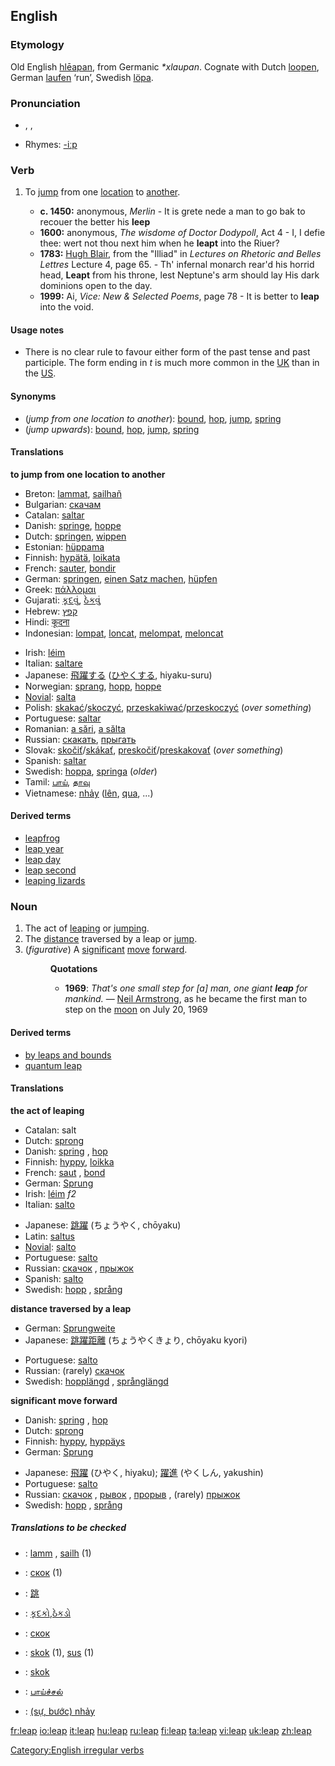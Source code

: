 ==English==

===Etymology===
Old English [[hleapan|hlēapan]], from Germanic ''*xlaupan''.  Cognate with Dutch [[loopen]], German [[laufen]] ‘run’, Swedish [[löpa]].

===Pronunciation===
* {{AHD|lēp}}, {{IPA|/liːp/}}, {{SAMPA|/li:p/}}
*Rhymes: [[Rhymes:English:-iːp|-iːp]]

===Verb===
[[Category:English irregular verbs]]
{{en-verb|leaps|leaping|'''[[leaped]]''' or '''[[leapt]]'''}}

# {{intransitive}} To [[jump]] from one [[location]] to [[another]].
#* '''c. 1450:''' anonymous, ''Merlin'' - It is grete nede a man to go bak to recouer the better his '''leep'''
#* '''1600:''' anonymous, ''The wisdome of Doctor Dodypoll'', Act 4 - I, I defie thee: wert not thou next him when he '''leapt''' into the Riuer?
#* '''1783:''' [[w:Hugh Blair|Hugh Blair]], from the "Illiad" in ''Lectures on Rhetoric and Belles Lettres'' Lecture 4, page 65. - Th' infernal monarch rear'd his horrid head, '''Leapt''' from his throne, lest Neptune's arm should lay His dark dominions open to the day.
#* '''1999:''' Ai, ''Vice: New & Selected Poems'', page 78 - It is better to '''leap''' into the void.

====Usage notes====
*There is no clear rule to favour either form of the past tense and past participle. The form ending in ''t'' is much more common in the [[UK]] than in the [[US]].

====Synonyms====
*(''jump from one location to another''): [[bound]], [[hop]], [[jump]], [[spring]]
*(''jump upwards''): [[bound]], [[hop]], [[jump]], [[spring]]

====Translations====
'''to jump from one location to another'''
{{top}}
*Breton: [[lammat]], [[sailhañ]]
*Bulgarian: [[скачам]]
*Catalan: [[saltar]]
*Danish: [[springe]], [[hoppe]]
*Dutch: [[springen]], [[wippen]]
*Estonian: [[hüppama]]
*Finnish: [[hypätä]], [[loikata]]
*French: [[sauter]], [[bondir]]
*German: [[springen]], [[einen Satz machen]], [[hüpfen]]
*Greek: [[πάλλομαι]]
*Gujarati: [[કૂદવું]], [[ઠેકવું]]
*Hebrew: [[קפץ]]
*Hindi: [[कूदना]]
*Indonesian: [[lompat]], [[loncat]], [[lompat|melompat]], [[loncat|meloncat]]
{{mid}}
*Irish: [[léim]]
*Italian: [[saltare]]
*Japanese: [[飛躍]]する ([[ひやく]]する, hiyaku-suru)
*Norwegian: [[sprang]], [[hopp]], [[hoppe]]
*[[Novial]]: [[salta]]
*Polish: [[skakać]]/[[skoczyć]], [[przeskakiwać]]/[[przeskoczyć]] (''over something'')
*Portuguese: [[saltar]]
*Romanian: [[a sări]], [[a sălta]]
*Russian: [[скакать]], [[прыгать]]
*Slovak: [[skočiť]]/[[skákať]], [[preskočiť]]/[[preskakovať]] (''over something'')
*Spanish: [[saltar]]
*Swedish: [[hoppa]], [[springa]] (''older'')
*Tamil: [[பாய்]], [[தாவு]]
*Vietnamese: [[nhảy]] ([[lên]], [[qua]], ...)
{{bottom}}

====Derived terms====
*[[leapfrog]]
*[[leap year]]
*[[leap day]]
*[[leap second]]
*[[leaping lizards]]

===Noun===
{{en-noun}}

#The act of [[leaping]] or [[jumping]].
#The [[distance]] traversed by a leap or [[jump]].
#(''figurative'') A [[significant]] [[move]] [[forward]].
#:'''Quotations'''
#:*'''1969''': ''That's one small step for [a] man, one giant '''leap''' for mankind.'' &mdash; [[w:Neil Armstrong|Neil Armstrong]], as he became the first man to step on the [[moon]] on July 20, 1969

====Derived terms====
*[[by leaps and bounds]]
*[[quantum leap]]

====Translations====
'''the act of leaping'''
{{top}}
*Catalan: salt
*Dutch: [[sprong]] {{m}}
*Danish: [[spring]] {{n}}, [[hop]] {{n}}
*Finnish: [[hyppy]], [[loikka]]
*French: [[saut]] {{m}}, [[bond#French|bond]] {{m}}
*German: [[Sprung]] {{m}}
*Irish: [[léim]] ''f2''
*Italian: [[salto#Spanish|salto]] {{m}}
{{mid}}
*Japanese: [[跳躍]] (ちょうやく, chōyaku)
*Latin: [[saltus]] {{m}}
*[[Novial]]: [[salto]]
*Portuguese: [[salto]] {{m}}
*Russian: [[скачок]] {{m}}, [[прыжок]] {{m}}
*Spanish: [[salto#Spanish|salto]] {{m}}
*Swedish: [[hopp]] {{n}}, [[språng]] {{n}}
{{bottom}}

'''distance traversed by a leap'''
{{top}}
*German: [[Sprungweite]] {{f}}
*Japanese: [[跳躍距離]] (ちょうやくきょり, chōyaku kyori)
{{mid}}
*Portuguese: [[salto]] {{m}}
*Russian: (rarely) [[скачок]] {{m}}
*Swedish: [[hopplängd]] {{c}}, [[språnglängd]] {{c}}
{{bottom}}

'''significant move forward'''
{{top}}
*Danish: [[spring]] {{n}}, [[hop]] {{n}}
*Dutch: [[sprong]] {{m}}
*Finnish: [[hyppy]], [[hyppäys]]
*German: [[Sprung]] {{m}}
{{mid}}
*Japanese: [[飛躍]] (ひやく, hiyaku); [[躍進]] (やくしん, yakushin)
*Portuguese: [[salto]] {{m}}
*Russian: [[скачок]] {{m}}, [[рывок]] {{m}}, [[прорыв]] {{m}}, (rarely) [[прыжок]] {{m}}
*Swedish: [[hopp]] {{n}}, [[språng]] {{n}}
{{bottom}}

=====Translations to be checked=====
<!--Remove this section once all of the translations below have been moved into the tables above.-->
{{checktrans}}

*{{ttbc|Breton}}: [[lamm]] {{m}}, [[sailh]] {{m}} (1)
*{{ttbc|Bulgarian}}: [[скок]] {{m}} (1)
*{{ttbc|Chinese}}: [[跳]]
*{{ttbc|Gujarati}}: [[કૂદકો]],[[ઠેકડો]]
*{{ttbc|Macedonian}}: [[скок]]
*{{ttbc|Polish}}: [[skok]] {{m}} (1), [[sus#Polish|sus]] {{m}} (1)
*{{ttbc|Slovak}}: [[skok]]
*{{ttbc|Tamil}}: [[பாய்ச்சல்]]
*{{ttbc|Vietnamese}}: [[nhảy|(sự, bước) nhảy]]

[[fr:leap]]
[[io:leap]]
[[it:leap]]
[[hu:leap]]
[[ru:leap]]
[[fi:leap]]
[[ta:leap]]
[[vi:leap]]
[[uk:leap]]
[[zh:leap]]